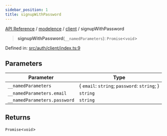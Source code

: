 ```yaml
---
sidebar_position: 1
title: signupWithPassword
---
```


[API Reference](/api-reference/modelence/client/functions/../../../index) / [modelence](/api-reference/modelence/client/functions/../../index) / [client](/api-reference/modelence/client/functions/../index) / signupWithPassword

> **signupWithPassword**(`__namedParameters`): `Promise`\<`void`\>

Defined in: [src/auth/client/index.ts:9](https://github.com/modelence/modelence/blob/fed92f905c4099b4fe8aa5bb14be6b6350b1741d/packages/modelence/src/auth/client/index.ts#L9)

## Parameters

| Parameter | Type |
| ------ | ------ |
| `__namedParameters` | \{ `email`: `string`; `password`: `string`; \} |
| `__namedParameters.email` | `string` |
| `__namedParameters.password` | `string` |

## Returns

`Promise`\<`void`\>
